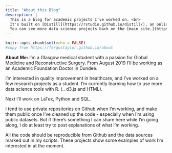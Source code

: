 ```yaml
---
title: "About this Blog"
description: |
  This is a blog for academic projects I've worked on. <br>
  It's built on [Distill](https://rstudio.github.io/distill/), an online publication format designed for scientific and technical communication. <br>
  You can see more data science projects back on the [main site.](https://fergustaylor.github.io/)
---
```


```r
knitr::opts_chunk$set(echo = FALSE)
#copy from https://fergustaylor.github.io/about
```

**About Me:** I’m a Glasgow medical student with a passion for Global Medicine and Reconstructive Surgery. From August 2019 I'll be working as an Academic Foundation Doctor in Dundee.

I'm interested in quality improvement in healthcare, and I’ve worked on a few research projects as a student. I’m currently learning how to use more data science tools with R. (.. d3.js and HTML).

Next I’ll work on LaTex, Python and SQL.

I tend to use private repositories on Github when I’m working, and make them public once I’ve cleaned up the code - especially when I’m using public datasets. But if there’s something I can share here while I’m going along, I do at least try to post explanations of what I’m working.

All the code should be reproducible from Github and the data sources marked out in my scripts. These projects show some examples of work I’m interested in at the moment.